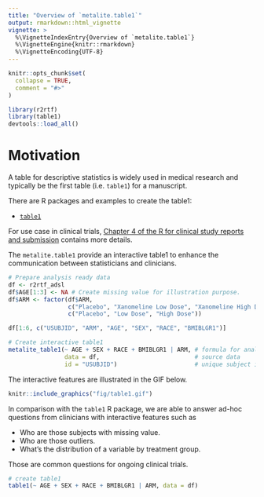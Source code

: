 ```yaml
---
title: "Overview of `metalite.table1`"
output: rmarkdown::html_vignette
vignette: >
  %\VignetteIndexEntry{Overview of `metalite.table1`}
  %\VignetteEngine{knitr::rmarkdown}
  %\VignetteEncoding{UTF-8}
---
```


```r
knitr::opts_chunk$set(
  collapse = TRUE,
  comment = "#>"
)
```

```r
library(r2rtf)
library(table1)
devtools::load_all()
```

# Motivation 

A table for descriptive statistics is widely used 
in medical research and typically be the first table (i.e. `table1`) 
for a manuscript. 

There are R packages and examples to create the table1: 

- [`table1`](https://github.com/benjaminrich/table1)

For use case in clinical trials, 
[Chapter 4 of the R for clinical study reports and submission](https://r4csr.org/baseline-characteristics.html) 
contains more details. 

The `metalite.table1` provide an interactive table1 to 
enhance the communication between statisticians and clinicians. 

```r
# Prepare analysis ready data 
df <- r2rtf_adsl
df$AGE[1:3] <- NA # Create missing value for illustration purpose. 
df$ARM <- factor(df$ARM, 
                 c("Placebo", "Xanomeline Low Dose", "Xanomeline High Dose"), 
                 c("Placebo", "Low Dose", "High Dose"))

df[1:6, c("USUBJID", "ARM", "AGE", "SEX", "RACE", "BMIBLGR1")]
```

```r
# Create interactive table1
metalite_table1(~ AGE + SEX + RACE + BMIBLGR1 | ARM, # formula for analysis variables and group 
                data = df,                           # source data
                id = "USUBJID")                      # unique subject id
```

The interactive features are illustrated in the GIF below. 

```r
knitr::include_graphics("fig/table1.gif")
```

In comparison with the `table1` R package, 
we are able to answer ad-hoc questions from clinicians with interactive features such as 

- Who are those subjects with missing value. 
- Who are those outliers.  
- What's the distribution of a variable by treatment group. 

Those are common questions for ongoing clinical trials. 

```r
# create table1
table1(~ AGE + SEX + RACE + BMIBLGR1 | ARM, data = df)
```



